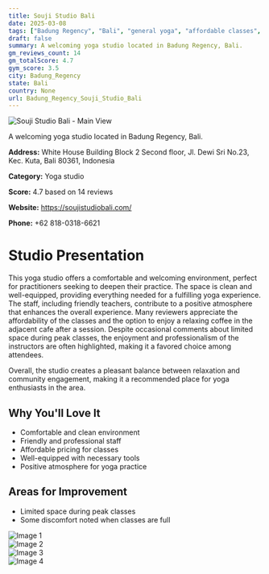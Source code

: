 ```yaml
---
title: Souji Studio Bali
date: 2025-03-08
tags: ["Badung Regency", "Bali", "general yoga", "affordable classes", "comfortable", "welcoming", "Badung Regency"]  
draft: false
summary: A welcoming yoga studio located in Badung Regency, Bali.
gm_reviews_count: 14
gm_totalScore: 4.7
gym_score: 3.5
city: Badung_Regency
state: Bali
country: None
url: Badung_Regency_Souji_Studio_Bali
---
```


<div className="aspect-[16/9] relative my-8">
  <img 
    src="https://lh5.googleusercontent.com/p/AF1QipN-Qmjxs0ixvu212AUspBhgy-8UvPMtbA25CxT4=w1920-h1080-k-no"
    alt="Souji Studio Bali - Main View"
    className="object-cover absolute inset-0 w-full h-full rounded-lg"
  />
</div>

A welcoming yoga studio located in Badung Regency, Bali.

**Address:** White House Building Block 2 Second floor, Jl. Dewi Sri No.23, Kec. Kuta, Bali 80361, Indonesia

**Category:** Yoga studio

**Score:** 4.7 based on 14 reviews

**Website:** https://soujistudiobali.com/

**Phone:** +62 818-0318-6621

# Studio Presentation

This yoga studio offers a comfortable and welcoming environment, perfect for practitioners seeking to deepen their practice. The space is clean and well-equipped, providing everything needed for a fulfilling yoga experience. The staff, including friendly teachers, contribute to a positive atmosphere that enhances the overall experience. Many reviewers appreciate the affordability of the classes and the option to enjoy a relaxing coffee in the adjacent cafe after a session. Despite occasional comments about limited space during peak classes, the enjoyment and professionalism of the instructors are often highlighted, making it a favored choice among attendees.

Overall, the studio creates a pleasant balance between relaxation and community engagement, making it a recommended place for yoga enthusiasts in the area.

## Why You'll Love It

- Comfortable and clean environment
- Friendly and professional staff
- Affordable pricing for classes
- Well-equipped with necessary tools
- Positive atmosphere for yoga practice

## Areas for Improvement

- Limited space during peak classes
- Some discomfort noted when classes are full

<div className="grid grid-cols-1 xl:grid-cols-2 gap-4 my-8">
<div className="aspect-[4/3] relative"><img src="https://lh3.googleusercontent.com/p/AF1QipNY8H4HMwCaF7eEa0HbwcMFJuvhd6-5gDdr3dVO=w1920-h1080-k-no" alt="Image 1" className="object-cover absolute inset-0 w-full h-full rounded-lg" /></div>
<div className="aspect-[4/3] relative"><img src="https://lh5.googleusercontent.com/p/AF1QipPVF3aiSzHoJD85Cv3DrWEnI4fVkgZ7NSqCDYhA=w1920-h1080-k-no" alt="Image 2" className="object-cover absolute inset-0 w-full h-full rounded-lg" /></div>
<div className="aspect-[4/3] relative"><img src="https://lh5.googleusercontent.com/p/AF1QipNWkl2p9IWo7scyZ3TLnzmV7yROH5uvuuCDKbQG=w1920-h1080-k-no" alt="Image 3" className="object-cover absolute inset-0 w-full h-full rounded-lg" /></div>
<div className="aspect-[4/3] relative"><img src="https://lh5.googleusercontent.com/p/AF1QipPlaEOKUdPWckhiYsnnYThzgl_6PQtJVF7GS4T0=w1920-h1080-k-no" alt="Image 4" className="object-cover absolute inset-0 w-full h-full rounded-lg" /></div>
</div>